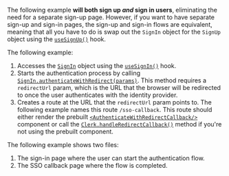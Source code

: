 The following example **will both sign up _and_ sign in users**, eliminating the need for a separate sign-up page. However, if you want to have separate sign-up and sign-in pages, the sign-up and sign-in flows are equivalent, meaning that all you have to do is swap out the `SignIn` object for the `SignUp` object using the [`useSignUp()`](/docs/references/hooks/use-sign-up) hook.

The following example:

1. Accesses the [`SignIn`](/docs/references/javascript/sign-in) object using the [`useSignIn()`](/docs/references/hooks/use-sign-in) hook.
1. Starts the authentication process by calling [`SignIn.authenticateWithRedirect(params)`](/docs/references/javascript/sign-in#authenticate-with-redirect). This method requires a `redirectUrl` param, which is the URL that the browser will be redirected to once the user authenticates with the identity provider.
1. Creates a route at the URL that the `redirectUrl` param points to. The following example names this route `/sso-callback`. This route should either render the prebuilt [`<AuthenticateWithRedirectCallback/>`](/docs/references/components/control/authenticate-with-redirect-callback) component or call the [`Clerk.handleRedirectCallback()`](/docs/references/javascript/clerk#handle-redirect-callback) method if you're not using the prebuilt component.

The following example shows two files:

1. The sign-in page where the user can start the authentication flow.
1. The SSO callback page where the flow is completed.
